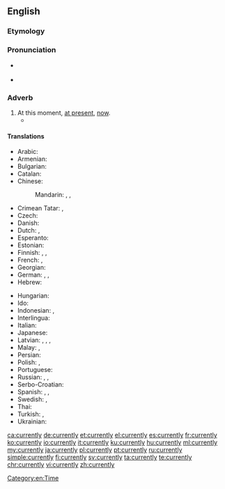 ==English==

===Etymology===
{{suffix|current|ly|lang=en}}

===Pronunciation===
* {{a|RP}} {{IPA|/ˈkʌɹənli/|lang=en}}
* {{audio|en-us-currently.ogg|Audio (US)|lang=en}}

===Adverb===
{{en-adv}}

# At this moment, [[at present]], [[now]].
#* {{quote-magazine|year=2012|month=March-April
|author=John T. Jost
|title=Social Justice: Is It in Our Nature (and Our Future)?
|volume=100|issue=2|page=162
|magazine={{w|American Scientist}}
|url=http://www.americanscientist.org/bookshelf/pub/social-justice-is-it-in-our-nature-and-our-future
|passage=He draws eclectically on studies of baboons, descriptive anthropological accounts of hunter-gatherer societies and, in a few cases, the fossil record. With this biological framework in place, Corning endeavors to show that the capitalist system as '''currently''' practiced in the United States and elsewhere is manifestly unfair.}}

====Translations====
{{trans-top|At this moment}}
* Arabic: {{t|ar|حَالِيًّا}}
* Armenian: {{t+|hy|ներկայումս|sc=Armn}}
* Bulgarian: {{t+|bg|понастоящем}}
* Catalan: {{t+|ca|actualment}}
* Chinese:
*: Mandarin: {{t+|cmn|目前|tr=mùqián|sc=Hani}}, {{t+|cmn|此刻|tr=cǐkè|sc=Hani}}, {{t+|cmn|眼前|tr=yǎnqián|sc=Hani}}
* Crimean Tatar: {{t|crh|şimdi}}, {{t|crh|şimdiçik}}
* Czech: {{t|cs|momentálně}}
* Danish: {{t|da|i øjeblikket}}
* Dutch: {{t+|nl|momenteel}}, {{t+|nl|huidig}}
* Esperanto: {{t|eo|momente}}
* Estonian: {{t+|et|praegu}}
* Finnish: {{t+|fi|parhaillaan}}, {{t|fi|parastaikaa}}, {{t|fi|tällä hetkellä}}
* French: {{t+|fr|maintenant}}, {{t+|fr|actuellement}}
* Georgian: {{t|ka|ამჟამად|sc=Geor}}
* German: {{t+|de|momentan}}, {{t+|de|zur Zeit}}, {{t+|de|zurzeit}}
* Hebrew: {{t|he|כַּיּוֹם|tr=kayóm}}
{{trans-mid}}
* Hungarian: {{t+|hu|jelenleg}}
* Ido: {{t+|io|prezente}}
* Indonesian: {{t+|id|sedang}}, {{t+|id|sekarang}}
* Interlingua: {{t|ia|actualmente}}
* Italian: {{t+|it|attualmente}}
* Japanese: {{t+|ja|現在|alt=現在は|tr=げんざいは, genzai-wa}}
* Latvian: {{t+|lv|tagad}}, {{t|lv|patlaban}}, {{t|lv|pašlaik}}, {{t|lv|pašreiz}}
* Malay: {{t|ms|kini}}, {{t|ms|sekarang}}
* Persian: {{t|fa|در حال حاضر|tr=dar hâl-e hâzer|sc=fa-Arab}}
* Polish: {{t+|pl|obecnie}}, {{t+|pl|aktualnie}}
* Portuguese: {{t+|pt|atualmente}}
* Russian: {{t|ru|в да́нный моме́нт}}, {{t|ru|в настоя́щее вре́мя}}, {{t+|ru|сейча́с}}
* Serbo-Croatian: {{t|sh|тренутно|sc=Cyrl}}
* Spanish: {{t+|es|actualmente}}, {{t+|es|ahora}}, {{t+|es|hoy}}
* Swedish: {{t+|sv|för närvarande}}, {{t+|sv|nu}}
* Thai: {{t-needed|th}}
* Turkish: {{t|tr|şu anda}}, {{t+|tr|halen}}
* Ukrainian: {{t|uk|на разі}}
{{trans-bottom}}

[[Category:en:Time]]

[[ca:currently]]
[[de:currently]]
[[et:currently]]
[[el:currently]]
[[es:currently]]
[[fr:currently]]
[[ko:currently]]
[[io:currently]]
[[it:currently]]
[[ku:currently]]
[[hu:currently]]
[[ml:currently]]
[[my:currently]]
[[ja:currently]]
[[pl:currently]]
[[pt:currently]]
[[ru:currently]]
[[simple:currently]]
[[fi:currently]]
[[sv:currently]]
[[ta:currently]]
[[te:currently]]
[[chr:currently]]
[[vi:currently]]
[[zh:currently]]